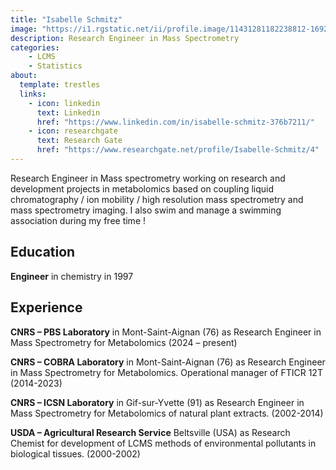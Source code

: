 ---
title: "Isabelle Schmitz"
image: "https://i1.rgstatic.net/ii/profile.image/11431281182238812-1692343501206_Q128/Isabelle-Schmitz.jpg"
description: Research Engineer in Mass Spectrometry
categories: 
    - LCMS
    - Statistics
about:
  template: trestles
  links: 
    - icon: linkedin
      text: Linkedin
      href: "https://www.linkedin.com/in/isabelle-schmitz-376b7211/"
    - icon: researchgate
      text: Research Gate
      href: "https://www.researchgate.net/profile/Isabelle-Schmitz/4"
---

Research Engineer in Mass spectrometry working on research and development projects in metabolomics based on coupling liquid chromatography / ion mobility / high resolution mass spectrometry and mass spectrometry imaging. 
I also swim and manage a swimming association during my free time ! 

## Education

**Engineer** in chemistry in 1997

## Experience

**CNRS – PBS Laboratory** in Mont-Saint-Aignan (76) as Research Engineer in Mass Spectrometry for Metabolomics (2024 – present)

**CNRS – COBRA Laboratory** in Mont-Saint-Aignan (76) as Research Engineer in Mass Spectrometry for Metabolomics. Operational manager of FTICR 12T (2014-2023)

**CNRS – ICSN Laboratory** in Gif-sur-Yvette (91) as Research Engineer in Mass Spectrometry for Metabolomics of natural plant extracts. (2002-2014)

**USDA – Agricultural Research Service** Beltsville (USA) as Research Chemist for development of LCMS methods of environmental pollutants in biological tissues. (2000-2002)
